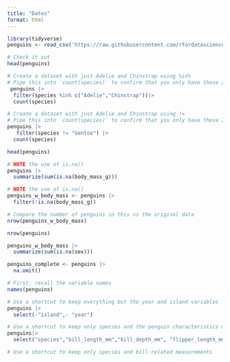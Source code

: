 ```yaml
---
title: "Dates"
format: html
---
```


```r
library(tidyverse)
penguins <- read_csv('https://raw.githubusercontent.com/rfordatascience/tidytuesday/master/data/2020/2020-07-28/penguins.csv')

# Check it out
head(penguins)
```
```r
# Create a dataset with just Adelie and Chinstrap using %in%
# Pipe this into `count(species)` to confirm that you only have these 2 species
 penguins |> 
  filter(species %in% c("Adelie","Chinstrap"))|> 
  count(species)
```

```r
# Create a dataset with just Adelie and Chinstrap using !=
# Pipe this into `count(species)` to confirm that you only have these 2 species
penguins |> 
   filter(species != "Gentoo") |> 
  count(species)
```
```r
head(penguins)
```
```r
# NOTE the use of is.na()
penguins |> 
  summarize(sum(is.na(body_mass_g)))
```
```r
# NOTE the use of is.na()
penguins_w_body_mass <- penguins |> 
  filter(!is.na(body_mass_g))

# Compare the number of penguins in this vs the original data
nrow(penguins_w_body_mass)
```

```r
nrow(penguins)
```
```r
penguins_w_body_mass |> 
  summarize(sum(is.na(sex)))
```

```r
penguins_complete <- penguins |> 
  na.omit()
```
```r
# First: recall the variable names
names(penguins)
```
```r
# Use a shortcut to keep everything but the year and island variables
penguins |> 
  select(-"island",- "year")
```
```r
# Use a shortcut to keep only species and the penguin characteristics measured in mm
penguins|>
  select("species","bill_length_mm","bill_depth_mm", "flipper_length_mm")
```
```r
# Use a shortcut to keep only species and bill-related measurements

```

